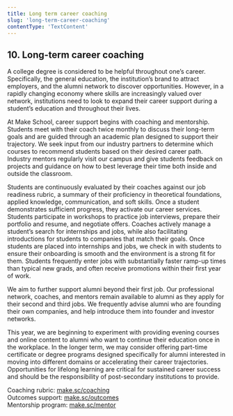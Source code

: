 ```yaml
---
title: Long term career coaching
slug: 'long-term-career-coaching'
contentType: 'TextContent'
---
```


## 10. Long-term career coaching

A college degree is considered to be helpful throughout one’s career. Specifically, the general
education, the institution’s brand to attract employers, and the alumni network to discover
opportunities. However, in a rapidly changing economy where skills are increasingly valued over
network, institutions need to look to expand their career support during a student’s education and
throughout their lives.

At Make School, career support begins with coaching and mentorship. Students meet with their coach
twice monthly to discuss their long-term goals and are guided through an academic plan designed to
support their trajectory. We seek input from our industry partners to determine which courses to
recommend students based on their desired career path. Industry mentors regularly visit our campus
and give students feedback on projects and guidance on how to best leverage their time both inside
and outside the classroom.

Students are continuously evaluated by their coaches against our job readiness rubric, a summary of
their proficiency in theoretical foundations, applied knowledge, communication, and soft skills.
Once a student demonstrates sufficient progress, they activate our career services. Students
participate in workshops to practice job interviews, prepare their portfolio and resume, and
negotiate offers. Coaches actively manage a student’s search for internships and jobs, while also
facilitating introductions for students to companies that match their goals. Once students are
placed into internships and jobs, we check in with students to ensure their onboarding is smooth and
the environment is a strong fit for them. Students frequently enter jobs with substantially faster
ramp-up times than typical new grads, and often receive promotions within their first year of work.

We aim to further support alumni beyond their first job. Our professional network, coaches, and
mentors remain available to alumni as they apply for their second and third jobs. We frequently
advise alumni who are founding their own companies, and help introduce them into founder and
investor networks.

This year, we are beginning to experiment with providing evening courses and online content to
alumni who want to continue their education once in the workplace. In the longer term, we may
consider offering part-time certificate or degree programs designed specifically for alumni
interested in moving into different domains or accelerating their career trajectories. Opportunities
for lifelong learning are critical for sustained career success and should be the responsibility of
post-secondary institutions to provide.

Coaching rubric: [make.sc/coaching](http://www.make.sc/coaching)  
Outcomes support: [make.sc/outcomes](http://www.make.sc/outcomes)  
Mentorship program: [make.sc/mentor](http://www.make.sc/mentor)
